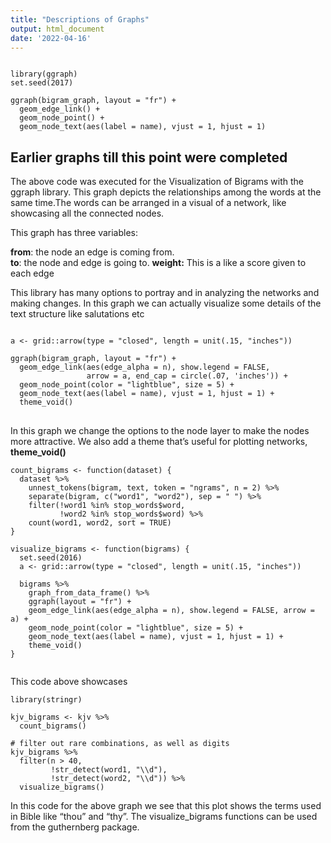 ```yaml
---
title: "Descriptions of Graphs"
output: html_document
date: '2022-04-16'
---
```


```library(igraph)

library(ggraph)
set.seed(2017)

ggraph(bigram_graph, layout = "fr") +
  geom_edge_link() +
  geom_node_point() +
  geom_node_text(aes(label = name), vjust = 1, hjust = 1)
```

## Earlier graphs till this point were completed

The above code was executed for the Visualization of Bigrams with the ggraph library.
This graph depicts the relationships among the words at the same time.The words can be arranged in a visual of a network, like showcasing all the connected nodes.

This graph has three variables:

<b>from</b>: the node an edge is coming from.  
<b>to</b>: the node and edge is going to.
<b>weight:</b> This is a like a score given to each edge

This library has many options to portray and in analyzing the networks and making changes.
In this graph we can actually visualize some details of the text structure like salutations etc

```set.seed(2020)

a <- grid::arrow(type = "closed", length = unit(.15, "inches"))

ggraph(bigram_graph, layout = "fr") +
  geom_edge_link(aes(edge_alpha = n), show.legend = FALSE,
                 arrow = a, end_cap = circle(.07, 'inches')) +
  geom_node_point(color = "lightblue", size = 5) +
  geom_node_text(aes(label = name), vjust = 1, hjust = 1) +
  theme_void()

```

## 

In this graph we change the options to the node layer to make the nodes more attractive.
We also add a theme that's useful for plotting networks, <b>theme_void()</b>


```
count_bigrams <- function(dataset) {
  dataset %>%
    unnest_tokens(bigram, text, token = "ngrams", n = 2) %>%
    separate(bigram, c("word1", "word2"), sep = " ") %>%
    filter(!word1 %in% stop_words$word,
           !word2 %in% stop_words$word) %>%
    count(word1, word2, sort = TRUE)
}

visualize_bigrams <- function(bigrams) {
  set.seed(2016)
  a <- grid::arrow(type = "closed", length = unit(.15, "inches"))
  
  bigrams %>%
    graph_from_data_frame() %>%
    ggraph(layout = "fr") +
    geom_edge_link(aes(edge_alpha = n), show.legend = FALSE, arrow = a) +
    geom_node_point(color = "lightblue", size = 5) +
    geom_node_text(aes(label = name), vjust = 1, hjust = 1) +
    theme_void()
}


```
This code above showcases 

```
library(stringr)

kjv_bigrams <- kjv %>%
  count_bigrams()

# filter out rare combinations, as well as digits
kjv_bigrams %>%
  filter(n > 40,
         !str_detect(word1, "\\d"),
         !str_detect(word2, "\\d")) %>%
  visualize_bigrams()
```


In this code for the above graph we see that this plot shows the terms used in Bible like "thou" and "thy".
The visualize_bigrams functions can be used from the guthernberg package.

